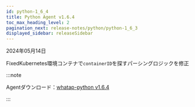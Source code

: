 ```yaml
---
id: python-1_6_4
title: Python Agent v1.6.4
toc_max_heading_level: 2
pagination_next: release-notes/python/python-1_6_3
displayed_sidebar: releaseSidebar
---
```


2024年05月14日

<Status>Fixed</Status>Kubernetes環境コンテナで<code>containerID</code>を探すパーシングロジックを修正

:::note

Agentダウンロード：[whatap-python v1.6.4](https://pypi.org/project/whatap-python/1.6.4/)

:::
